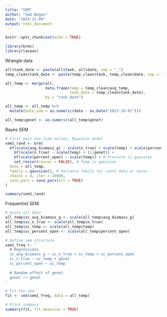 ```yaml
---
title: "SEM"
author: "Sam Bogan"
date: "2024-12-09"
output: html_document
---
```


```r
knitr::opts_chunk$set(echo = TRUE)

library(brms)
library(lavaan)

```
Wrangle data

```r

all$tank_date <- paste(all$tank, all$date, sep = "_")
temp_clean$tank_date <- paste(temp_clean$tank, temp_clean$date, sep = "_")

all_temp <- merge(all,
                  data.frame(temp = temp_clean$avg_temp,
                             tank_date = temp_clean$tank_date),
                  by = "tank_date")

all_temp <- all_temp %>% 
  mutate(date_num = as.numeric(date - as.Date("2023-10-01")))

all_temp$genet <- as.numeric(all_temp$genet)

```

Bayes SEM

```r

# First pass non time-series, Bayesian model
sem1_rand <- brm(
  bf(scale(avg_biomass_g) ~ scale(n_true) + scale(temp) + scale(percent_open)) +
    bf(scale(n_true) ~ scale(temp) + (1|genet)) +
    bf(scale(percent_open) ~ scale(temp)) + # Pressure is gaussian
    set_rescor(rescor = FALSE), # Temp is gaussian 
  data = all_temp,
  family = gaussian(), # Variance family for count data w/ zeros
  chains = 4, iter = 10000,
  save_pars = save_pars(all = TRUE)
)

summary(sem1_rand)

```

Frequentist SEM

```r

# Scale all data
all_temp$sc_avg_biomass_g <- scale(all_temp$avg_biomass_g)
all_temp$sc_n_true <- scale(all_temp$n_true)
all_temp$sc_temp <- scale(all_temp$temp)
all_temp$sc_percent_open <- scale(all_temp$percent_open)

# Define sem structure
sem1_freq <- '
  # Regressions
  sc_avg_biomass_g ~ sc_n_true + sc_temp + sc_percent_open
  sc_n_true ~ sc_temp + genet
  sc_percent_open ~ sc_temp
  
  # Random effect of genet
  genet ~~ genet
'

# Fit the sem
fit <- sem(sem1_freq, data = all_temp)

# Print summary
summary(fit, fit.measures = TRUE)

```

